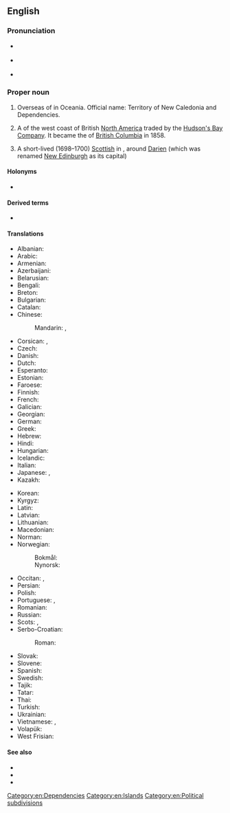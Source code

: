 ==English==
{{wikipedia}}

===Pronunciation===
* {{a|UK}} {{IPA|en|/ˈnjuː ˌkæl.ɪˈdəʊ.ni.ə/|/ˈnjuː ˌkæl.əˈdəʊ.ni.ə/}}
* {{a|US}} {{IPA|en|/ˈnu ˌkæl.ɪˈdoʊ.ni.ə/|/ˈnu ˌkæl.əˈdoʊ.ni.ə/}}
* {{audio|en|en-us-New Caledonia.ogg|Audio (US)}}

===Proper noun===
{{en-proper noun|head=[[new|New]] [[Caledonia]]}}

# Overseas {{l|en|territory}} of {{l|en|France}} in Oceania. Official name: Territory of New Caledonia and Dependencies.
# {{lb|en|historical}} A {{l|en|district}} of the west coast of British [[North America]] traded by the [[Hudson's Bay Company]]. It became the {{l|en|colony}} of [[British Columbia]] in 1858.
# {{lb|en|historical}} A short-lived (1698–1700) [[Scottish]] {{l|en|colony}} in {{l|en|Panama}}, around [[Darien]] (which was renamed [[New Edinburgh]] as its capital)

====Holonyms====
* {{l|en|Melanesia}}

====Derived terms====
* {{l|en|New Caledonian}}

====Translations====
{{trans-top|overseas territory of France}}
* Albanian: {{t|sq|Kaledonia e Re|f}}
* Arabic: {{t|ar|كَالِيدُونِيَا اَلْجَدِيدَة|f}}
* Armenian: {{t|hy|Նոր Կալեդոնիա}}
* Azerbaijani: {{t+|az|Yeni Kaledoniya}}
* Belarusian: {{t|be|Но́вая Каледо́нія|f}}
* Bengali: {{t|bn|নিউ ক্যালিডোনিয়া}}
* Breton: {{t|br|Kaledonia-Nevez|f}}
* Bulgarian: {{t|bg|Но́ва Каледо́ния|f}}
* Catalan: {{t+|ca|Nova Caledònia|f}}
* Chinese:
*: Mandarin: {{t+|cmn|新喀里多尼亞}}, {{t+|cmn|新喀里多尼亚|tr=Xīn Kèlǐduōníyà, Xīn Kèlǐduōníyǎ}}
* Corsican: {{t|co|Nova Calidonia|f}}, {{t|co|Nova Caledonia|f}}
* Czech: {{t|cs|Nová Kaledonie|f}}
* Danish: {{t|da|Ny Kaledonien}}
* Dutch: {{t+|nl|Nieuw-Caledonië|n}}
* Esperanto: {{t+|eo|Nov-Kaledonio}}
* Estonian: {{t|et|Uus-Kaledoonia}}
* Faroese: {{t|fo|Ný Kaledonia|n}}
* Finnish: {{t+|fi|Uusi-Kaledonia}}
* French: {{t+|fr|Nouvelle-Calédonie|f}}
* Galician: {{t+|gl|Nova Caledonia|f}}
* Georgian: {{t|ka|ახალი კალედონია}}
* German: {{t+|de|Neukaledonien|n}}
* Greek: {{t+|el|Νέα Καληδονία|f}}
* Hebrew: {{t|he|קלדוניה החדשה|tr=kaledonia ha-khadasha}}
* Hindi: {{t+|hi|नया कैलेडोनिया|m}}
* Hungarian: {{t+|hu|Új-Kaledónia}}
* Icelandic: {{t|is|Nýja-Kaledónía|f}}
* Italian: {{t|it|Nuova Caledonia|f}}
* Japanese: {{t|ja|ニューカレドニア|tr=Nyūkaredonia}}, {{t|ja|ヌーヴェルカレドニー|tr=Nūverukaredonī}} {{qualifier|French form}}
* Kazakh: {{t|kk|Жаңа Каледония}}
{{trans-mid}}
* Korean: {{t|ko|^뉴칼레도니아}}
* Kyrgyz: {{t|ky|Жаңы Каледония}}
* Latin: {{t|la|Nova Caledonia|f}}
* Latvian: {{t|lv|Jaunkaledonija|f}}
* Lithuanian: {{t|lt|Naujoji Kaledonija|f}}
* Macedonian: {{t|mk|Нова Каледонија|f}}
* Norman: {{t|nrf|Nouvelle Calédonie|f}}
* Norwegian:
*: Bokmål: {{t|nb|Ny-Caledonia}}
*: Nynorsk: {{t|nn|Ny-Caledonia}}
* Occitan: {{t|oc|Nava Caledònia|f}}, {{t|oc|Nòva Caledònia|f}}
* Persian: {{t|fa|کالدونیای جدید|tr=kâledoniyâ-ye jadid}}
* Polish: {{t+|pl|Nowa Kaledonia|f}}
* Portuguese: {{t+|pt|Nova Caledónia|f}}, {{t+|pt|Nova Caledônia|f}}
* Romanian: {{t|ro|Noua Caledonie|f}}
* Russian: {{t|ru|Но́вая Каледо́ния|f}}
* Scots: {{t|sco|New Caledon}}, {{t|sco|New Caledonie}}
* Serbo-Croatian:
*: Roman: {{t|sh|Nova Kaledonija|f}}
* Slovak: {{t|sk|Nová Kaledónia|f}}
* Slovene: {{t|sl|Nova Kaledonija|f}}
* Spanish: {{t+|es|Nueva Caledonia|f}}
* Swedish: {{t+|sv|Nya Kaledonien}}
* Tajik: {{t|tg|Каледонияи Нав}}
* Tatar: {{t|tt|Яңа Каледония}}
* Thai: {{t|th|นิวแคลิโดเนีย}}
* Turkish: {{t+|tr|Yeni Kaledonya}}
* Ukrainian: {{t|uk|Нова́ Каледо́нія|f}}
* Vietnamese: {{t|vi|Tân Thế giới}}, {{t|vi|Tân Ca-lê-đô-ni-a}}
* Volapük: {{t+|vo|Nula-Kaledän}}
* West Frisian: {{t|fy|Nij-Kaledoanje|n}}
{{trans-bottom}}

====See also====
* {{l|en|Caledonia}}
* {{l|en|Kanak}}
* {{l|en|Appendix:Countries of the world|Countries of the world}}

[[Category:en:Dependencies]]
[[Category:en:Islands]]
[[Category:en:Political subdivisions]]